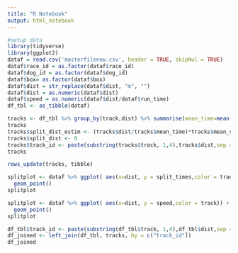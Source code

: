 ```yaml
---
title: "R Notebook"
output: html_notebook
---
```


```r
#setup data
library(tidyverse)
library(ggplot2)
dataf = read.csv('masterfilenew.csv', header = TRUE, skipNul = TRUE)
dataf$race_id = as.factor(dataf$race_id)
dataf$dog_id = as.factor(dataf$dog_id)
dataf$box= as.factor(dataf$box)
dataf$dist = str_replace(dataf$dist, "m", "")
dataf$dist = as.numeric(dataf$dist)
dataf$speed = as.numeric(dataf$dist/dataf$run_time)
df_tbl <- as_tibble(dataf)
```

```r
tracks <- df_tbl %>% group_by(track,dist) %>% summarise(mean_time=mean(run_time), mean_split= mean(split_times))
tracks
tracks$split_dist_estim <- (tracks$dist/tracks$mean_time)*tracks$mean_split
tracks$split_dist <- 0
tracks$track_id <- paste(substring(tracks$track, 1,4),tracks$dist,sep = "-")
tracks
```

```r
rows_update(tracks, tibble)
```


```r
splitplot <- dataf %>% ggplot( aes(x=dist, y = split_times,color = track)) +
  geom_point()
splitplot
```

```r
splitplot <- dataf %>% ggplot( aes(x=dist, y = speed,color = track)) +
  geom_point()
splitplot
```

```r
df_tbl$track_id <- paste(substring(df_tbl$track, 1,4),df_tbl$dist,sep = "-")
df_joined <- left_join(df_tbl, tracks, by = c("track_id"))
df_joined
```

```r

```

